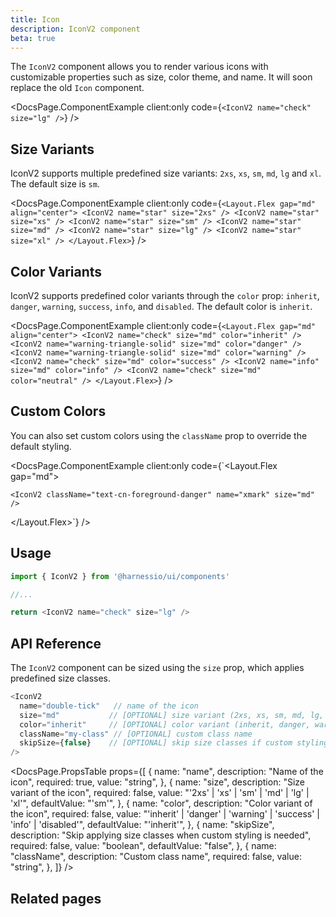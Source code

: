 ```yaml
---
title: Icon
description: IconV2 component
beta: true
---
```


The `IconV2` component allows you to render various icons with customizable properties such as size, color theme, and name. It will soon replace the old `Icon` component.


<DocsPage.ComponentExample
  client:only
  code={`<IconV2 name="check" size="lg" />`}
/>

## Size Variants

IconV2 supports multiple predefined size variants: `2xs`, `xs`, `sm`, `md`, `lg` and `xl`. The default size is `sm`.

<DocsPage.ComponentExample
  client:only
  code={`<Layout.Flex gap="md" align="center">
    <IconV2 name="star" size="2xs" />
    <IconV2 name="star" size="xs" />
    <IconV2 name="star" size="sm" />
    <IconV2 name="star" size="md" />
    <IconV2 name="star" size="lg" />
    <IconV2 name="star" size="xl" />
  </Layout.Flex>`}
/>

## Color Variants

IconV2 supports predefined color variants through the `color` prop: `inherit`, `danger`, `warning`, `success`, `info`, and `disabled`. The default color is `inherit`.

<DocsPage.ComponentExample
  client:only
  code={`<Layout.Flex gap="md" align="center">
    <IconV2 name="check" size="md" color="inherit" />
    <IconV2 name="warning-triangle-solid" size="md" color="danger" />
    <IconV2 name="warning-triangle-solid" size="md" color="warning" />
    <IconV2 name="check" size="md" color="success" />
    <IconV2 name="info" size="md" color="info" />
    <IconV2 name="check" size="md" color="neutral" />
  </Layout.Flex>`}
/>

## Custom Colors

You can also set custom colors using the `className` prop to override the default styling.

<DocsPage.ComponentExample
  client:only
  code={`<Layout.Flex gap="md">
    <div className="text-cn-foreground-success">
      <IconV2 name="check" size="md" />
    </div>
    
    <IconV2 className="text-cn-foreground-danger" name="xmark" size="md" />
  </Layout.Flex>`}
/>

## Usage

```typescript jsx
import { IconV2 } from '@harnessio/ui/components'

//...

return <IconV2 name="check" size="lg" />
```

## API Reference

The `IconV2` component can be sized using the `size` prop, which applies predefined size classes.

```typescript jsx
<IconV2
  name="double-tick"   // name of the icon
  size="md"           // [OPTIONAL] size variant (2xs, xs, sm, md, lg, xl)
  color="inherit"     // [OPTIONAL] color variant (inherit, danger, warning, success, info, disabled)
  className="my-class" // [OPTIONAL] custom class name
  skipSize={false}    // [OPTIONAL] skip size classes if custom styling is applied
/>
```

<DocsPage.PropsTable
  props={[
    {
      name: "name",
      description: "Name of the icon",
      required: true,
      value: "string",
    },
    {
      name: "size",
      description: "Size variant of the icon",
      required: false,
      value: "'2xs' | 'xs' | 'sm' | 'md' | 'lg' | 'xl'",
      defaultValue: "'sm'",
    },
    {
      name: "color",
      description: "Color variant of the icon",
      required: false,
      value:
        "'inherit' | 'danger' | 'warning' | 'success' | 'info' | 'disabled'",
      defaultValue: "'inherit'",
    },
    {
      name: "skipSize",
      description: "Skip applying size classes when custom styling is needed",
      required: false,
      value: "boolean",
      defaultValue: "false",
    },
    {
      name: "className",
      description: "Custom class name",
      required: false,
      value: "string",
    },
  ]}
/>

## Related pages

<CardGrid>
  <LinkCard
    title="All Icons"
    description="Explore the comprehensive icon library"
    href="/foundations/icons"
  />
  <LinkCard
    title="Logos"
    description="Logo component reference"
    href="/components/logo"
  />
</CardGrid>
